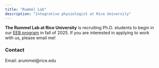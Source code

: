 ```yaml
---
title: "Rummel Lab"
description: "Integrative physiologist at Rice University"
---
```


<!-- the title is actually determined by the languages.en.toml file [author] section -->

**The Rummel Lab at Rice University** is recruiting Ph.D. students to begin in our [EEB program](https://biosciences.rice.edu/ecology-and-evolutionary-biology-graduate-program) in fall of 2025. If you are interested in applying to work with us, please email me! 

<h3>Contact</h3>

Email: arummel@rice.edu
